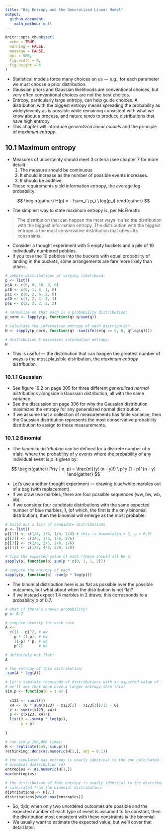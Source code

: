 ```yaml
---
title: "Big Entropy and the Generalized Linear Model"
output: 
  github_document:
    math_method: null
---
```


```r
knitr::opts_chunk$set(
  echo = TRUE,
  warning = FALSE,
  message = FALSE,
  dpi = 500,
  fig.width = 9,
  fig.height = 6
)
```

* Statistical models force many choices on us --- e.g., for each parameter we must choose a prior distribution.
* Gaussian priors and Gaussian likelihoods are conventional choices, but very often conventional choices are not the best choices. 
* Entropy, particularly large entropy, can help guide choices. A distribution with the biggest entropy means spreading the probability as widely/evenly as is possible while remaining consistent with what we know about a process, and nature tends to produce distributions that have high entropy. 
* This chapter will introduce *generalized linear models* and the principle of *maximum entropy*. 

## 10.1 Maximum entropy

* Measures of uncertainty should meet 3 criteria (see chapter 7 for more detail):
  1. The measure should be continuous
  2. It should increase as the number of possible events increases.
  3. It should be additive.
* These requirements yield information entropy, the average log-probability:

$$
\begin{gather}
H(p) = - \sum_i \ p_i \ log(p_i)
\end{gather}
$$

* The simplest way to state maximum entropy is, per McElreath:

>The distribution that can happen the most ways is also the distribution with the biggest information entropy. The distribution with the biggest entropy is the most conservative distribution that obeys its constraints. 

* Consider a thought experiment with 5 empty buckets and a pile of 10 individually numbered pebbles. 
* If you toss the 10 pebbles into the buckets with equal probability of landing in the buckets, some arrangements are fare more likely than others.

```r
# pebble distributions of varying likelihood:
p <- list()
p$A <- c(0, 0, 10, 0, 0)
p$B <- c(0, 1, 8, 1, 0)
p$C <- c(0, 2, 6, 2, 0)
p$D <- c(1, 2, 4, 2, 1)
p$E <- c(2, 2, 2, 2, 2)

# normalize so that each is a probability distribution:
p_norm <- lapply(p, function(q) q/sum(q))

# calculate the information entropy of each distribution
H <- sapply(p_norm, function(q) -sum(ifelse(q == 0, 0, q*log(q))))

# distribution E maximizes information entropy:
H
```

* This is useful --- the distribution that can happen the greatest number of ways is the most plausible distribution, the *maximum entropy distribution*. 

### 10.1.1 Gaussian

* See figure 10.2 on page 305 for three different *generalized normal distributions* alongside a Gaussian distribution, all with the same variance. 
* See the discussion on page 306 for why the Gaussian distribution maximizes the entropy for any generalized normal distribution. 
* If we assume that a collection of measurements has finite variance, then the Gaussian distribution represents the most conservative probability distribution to assign to those measurements.

### 10.1.2 Binomial

* The *binomial distribution* can be defined for a discrete number of $n$ trials, where the probability of $y$ events where the probability of any individual event is $p$ is given by:

$$
\begin{gather}
Pr(y | n, p) = \frac{n!}{y! (n - y)!} \ p^y (1 - p)^{n - y}
\end{gather}
$$

* Let's use another thought experiment --- drawing blue/white marbles out of a bag (with replacement). 
* If we draw two marbles, there are four possible sequences (ww, bw, wb, bb). 
* If we consider four candidate distributions with the same expected number of blue marbles, 1, (of which, the first is the only binomial distribution), then the binomial will emerge as the most probable:

```r
# build out a list of candidate distributions
p <- list()
p[[1]] <- c(1/4, 1/4, 1/4, 1/4) # this is binomial(n = 2, p = 0.5)
p[[2]] <- c(2/6, 1/6, 1/6, 2/6)
p[[3]] <- c(1/6, 2/6, 2/6, 1/6)
p[[4]] <- c(1/8, 4/8, 2/8, 1/8)

# find the expected value of each (these should all be 1)
sapply(p, function(p) sum(p * c(0, 1, 1, 2)))

# compute the entropy of each
sapply(p, function(p) -sum(p * log(p)))
```

* The binomial distribution here is as flat as possible over the possible outcomes, but what about when the distribution is not flat? 
* If we instead expect 1.4 marbles in 2 draws, this corresponds to a probability $p$ of 0.7. 

```r
# what if there's uneven probability?
p <- 0.7

# compute density for each case
A <- 
  c((1 - p)^2, # ww
    p * (1-p), # bw
    (1-p) * p, # wb
    p^2)       # bb

# definitely not flat!
A

# the entropy of this distribution:
-sum(A * log(A))

# let's simulate thousands of distributions with an expected value of 1.4
# we'll see that none have a larger entropy than this!
sim.p <- function(G = 1.4) {
  
  x123 <- runif(3)
  x4 <- (G * sum(x123) - x123[2] - x123[3])/(2 - G)
  z <- sum(c(x123, x4))
  p <- c(x123, x4)/z
  list(H = -sum(p * log(p)), 
       p = p)
  
}

# run sim.p 100,000 times:
H <- replicate(1e5, sim.p())
rethinking::dens(as.numeric(H[1,], adj = 0.1))

# the simulated max entropy is nearly identical to the one calculated from the 
# binomial distribution (A)
entropies <- as.numeric(H[1,])
max(entropies)

# the distribution of that entropy is nearly identical to the distribution 
# calculated from the binomial distribution:
distributions <- H[2,]
distributions[which.max(entropies)]
```

* So, tl;dr, when only two unordered outcomes are possible and the expected number of each type of event is assumed to be constant, then the distribution most consistent with these constraints is the binomial. 
* We usually want to estimate the expected value, but we'll cover that detail later.




















